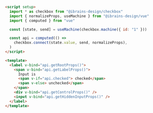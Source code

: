 ```html
<script setup>
  import * as checkbox from "@ibrains-design/checkbox"
  import { normalizeProps, useMachine } from "@ibrains-design/vue"
  import { computed } from "vue"

  const [state, send] = useMachine(checkbox.machine({ id: "1" }))

  const api = computed(() =>
    checkbox.connect(state.value, send, normalizeProps),
  )
</script>

<template>
  <label v-bind="api.getRootProps()">
    <span v-bind="api.getLabelProps()">
      Input is
      <span v-if="api.checked"> checked</span>
      <span v-else> unchecked</span>
    </span>
    <div v-bind="api.getControlProps()" />
    <input v-bind="api.getHiddenInputProps()" />
  </label>
</template>
```
